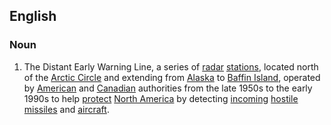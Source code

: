 ==English==

===Noun===
{{wikipedia}}
{{en-noun|head=[[DEW]] [[line]]|-}}

# {{context|military}} The Distant Early Warning Line, a series of [[radar]] [[stations]], located north of the [[Arctic Circle]] and extending from [[Alaska]] to [[Baffin Island]], operated by [[American]] and [[Canadian]] authorities from the late 1950s to the early 1990s to help [[protect]] [[North America]] by detecting [[incoming]] [[hostile]] [[missiles]] and [[aircraft]].